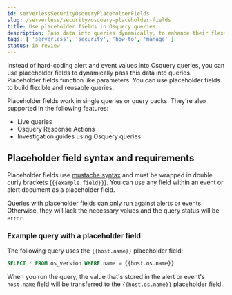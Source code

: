 ```yaml
---
id: serverlessSecurityOsqueryPlaceholderFields
slug: /serverless/security/osquery-placeholder-fields
title: Use placeholder fields in Osquery queries 
description: Pass data into queries dynamically, to enhance their flexibility and reusability.
tags: [ 'serverless', 'security', 'how-to', 'manage' ]
status: in review
---
```


<div id="osquery-placeholder-fields"></div>

Instead of hard-coding alert and event values into Osquery queries, you can use placeholder fields to dynamically pass this data into queries. Placeholder fields function like parameters. You can use placeholder fields to build flexible and reusable queries. 

Placeholder fields work in single queries or query packs. They're also supported in the following features:

* <DocLink id="serverlessSecurityAlertsRunOsquery">Live queries</DocLink>
* <DocLink id="serverlessSecurityOsqueryResponseAction">Osquery Response Actions</DocLink>
* <DocLink id="serverlessSecurityInvestGuideRunOsquery">Investigation guides using Osquery queries</DocLink> 

<div id="placeholder-field-syntax"></div>

## Placeholder field syntax and requirements

Placeholder fields use [mustache syntax](http://mustache.github.io/) and must be wrapped in double curly brackets (`{{example.field}}`). You can use any field within an event or alert document as a placeholder field. 

Queries with placeholder fields can only run against alerts or events. Otherwise, they will lack the necessary values and the query status will be `error`. 

<div id="placeholder-field-example"></div>

### Example query with a placeholder field

The following query uses the `{{host.name}}` placeholder field: 

```sql
SELECT * FROM os_version WHERE name = {{host.os.name}}
```

When you run the query, the value that's stored in the alert or event's `host.name` field will be transferred to the `{{host.os.name}}` placeholder field. 
